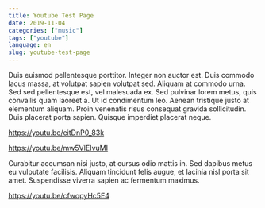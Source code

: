 ```yaml
---
title: Youtube Test Page
date: 2019-11-04
categories: ["music"]
tags: ["youtube"]
language: en
slug: youtube-test-page
---
```


Duis euismod pellentesque porttitor. Integer non auctor est. Duis commodo lacus massa, at volutpat sapien volutpat sed. Aliquam at commodo urna. Sed sed pellentesque est, vel malesuada ex. Sed pulvinar lorem metus, quis convallis quam laoreet a. Ut id condimentum leo. Aenean tristique justo at elementum aliquam. Proin venenatis risus consequat gravida sollicitudin. Duis placerat porta sapien. Quisque imperdiet placerat neque.

https://youtu.be/eitDnP0_83k

https://youtu.be/mw5VIEIvuMI

Curabitur accumsan nisi justo, at cursus odio mattis in. Sed dapibus metus eu vulputate facilisis. Aliquam tincidunt felis augue, et lacinia nisl porta sit amet. Suspendisse viverra sapien ac fermentum maximus.

https://youtu.be/cfwopyHc5E4
